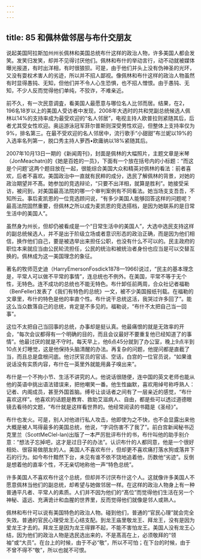 ```yaml
---
---
---
```

title: 85 和佩林做邻居与布什交朋友
---





说起美国阿拉斯加州州长佩林和美国总统布什这样的政治人物，许多美国人都会发笑。发笑归发笑，却并不见得讨厌他们。佩林和布什的举动言行，动不动就被媒体曝光报道，有时出洋相，有时很狼狈。可是，由于他们并头上没有伪神圣的光环，又没有耍权术害人的劣迹，所以并不招人鄙视。像佩林和布什这样的政治人物虽然有时显得愚钝、无知，但他们并不令人心生恐惧，也不招人憎恨。由于愚钝、无知，不少人反而觉得他们单纯，不狡诈，不难亲近。

前不久，有一次民意调査，看美国人最愿意与哪位名人比邻而居。结果，在2，196名18岁以上的美国人受访者中发现，2008年大选时的共和党副总统候选人佩林以14%的支持率成为最受欢迎的“名人邻居”，电视主持人欧普拉则紧随其后，后者尤其受女性欢迎。奥运游泳冠军菲尔普斯则深受男性欢迎，但整体上支持率仅为9%，排名第三。在最不受欢迎的名人邻居中，流行歌手“小甜甜”布兰妮以19%的入选率名列第一，脱口秀主持人萝西•欧庸纳以18%紧随其后。

2007年10月13日一期的《新闻周刊》，封面是佩林的大幅照片，主题文章是米琴（JonMeachatn)的《她是百姓的一员》，下面有一个放在括号内的小标题：“而这是个问题'这两个题目放在一起，很能综合美国大众和精英对佩林的看法：前者喜欢，后者不喜欢。美国政治中一直就有民粹的成分，选民了解佩林的背景，对她的政治期望并不髙。她参加的竞选辩论，“只要不出洋相，就算是胜利”。她接受采访，被问到，对美国最高法院的哪一个审判案例有不同看法。她当场支支吾吾，不知所云。事后麦凯恩的一位竞选顾问说，“有多少美国人能够回答这样的问题呢？最高法院固然重要，但佩林之所以成为麦凯恩的竞选搭档，是因为她联系的是日常生活中的美国人”。

虽然身为州长，但却仍被看成是一个“日常生活中的美国人”，大选中选民支持这样的副总统候选人，并不是出于阶级立场或者意识形态的政治正确，而是因为他们相信，换作他们自己，要是被选举出来担任公职，也没有什么不可以的。民主政府的职位本来就应当由公民轮流担任，公民的统治和被统治者身份也应当是可以交替互换的。佩林成为这一美国理念的象征。

著名的牧师范史迪（HarryEmersonFosdick1878—1966)说过，“民主的基本理念是，平常人可以做不平常的事情”，连总统也不例外。在美国，平常不等于无个性，无特色。连不成功的总统也不能无特色。布什卸任前两周，合众社记者福勒（BenFeller)发表了《我们有特色的总统》一文，被不少美国报纸刊载。在福勒的文章里，布什的特色是他的率直个性。布什说干总统这活，我哭过许多回了”。能这么当众数落自己的总统，肯定是不多见的。福勒说，“布什不太把自己当一回事”。

这位不太把自己当回事的总统，办事却是挺认真。他最痛恨的就是无效率的开会，“每次会议都得有一个明确的目的，而且会议最好不要重复他已经知道了的事情”。他最讨厌的就是不守时。每天早上，他6点45分就到了办公室，晚上9点半到10点关灯睡觉，这是他保持头脑清醒的办法。再复杂的问题，他提问都是直截了当，而且总是盘根问底。他讨厌官员的官话、空话，白宫的一位官员说，“如果谁说话没有实质内容，布什在一英里外就能用鼻子嗅出来”。

布什是一个不拘小节、生活不讲究的人。他说话很随便，连中国的英文老师也能从他的英语中挑出语法错误来，把他嘲笑一番。他生性幽默，喜欢用绰号称呼熟人：记者、内阁成员，甚至外国首脑。缚号让谈话者之间有了一层亲近的感觉，“布什喜欢这样”。他喜欢的话题是教育、救助艾滋病人、自由，都是些可以透过道德眼镜去看待的文题，“布什就是这样看世界的。他经常阅读的书籍是《圣经》”。

布什也发火。可是，别人对他进行私人攻击，他即使为之不快，也不会显露出来他大概是被人骂得最多的美国总统，他说，“字词伤害不了我了”。前白宫新闻秘书迈克里兰（ScottMeClel-lan)出版了一本严厉批评布什的书，布什叫他的助手别介意：“想法子忘掉吧，这才是过日子的办法”。认识布什的人都同意，他是一个很好相处、很容易做朋友的人。美国人不喜欢布什，但却更不喜欢痛打落水狗或落井下石的行为。如今布什黯然下台，未见有谁不依不饶地追着他，历数他“劣迹”。反倒是想着他的直率个性，不无亲切地称他一声“特色总统”。

许多美国人不喜欢布什这个总统，但却并不讨厌布什这个人。这就像许多美国人不愿意佩林当他们的副总统，却希望与她做邻居一样。在这样的政治人物身上有一种普通平凡者、平常人的素质。人们并不因为他们的“髙位”而觉得他们生活在另一个神秘、遥远、充满诡计和血腥的世界里，反而觉得他们就像是邻人或熟人。

佩林和布什可以说有美国特色的政治人物。碰到他们，普通的“官民心理”就会完全失效。普通的官民心理受龙王心结支配。到龙王庙里敬龙王、拜龙王，没有是因为爱龙王才去的。拜龙王是因为龙王得罪不起，不能不害怕龙王。美国人没有龙王心结，因为他们的政治人物是选民选出来的，不是髙高在上，必须敬拜的“领袖”或“大员”。在台上的时候，由于不必“敬”，所以不可怕；在下台的时候，由于不曾不得不“敬”，所以也就不可恨。
